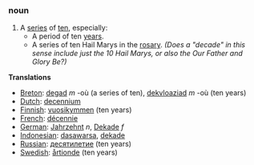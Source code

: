 ===noun===
# A [[series]] of [[ten]], especially:
#* A period of ten [[year]]s.
#* A series of ten Hail Marys in the [[rosary]]. ''(Does a "decade" in this sense include just the 10 Hail Marys, or also the Our Father and Glory Be?)''
'''Translations'''
*[[Breton]]: [[degad]] ''m'' -où (a series of ten), [[dekvloaziad]] ''m'' -où (ten years)
*[[Dutch]]: [[decennium]]
*[[Finnish]]: [[vuosikymmen]] (ten years)
*[[French]]: [[décennie]]
*[[German]]: [[Jahrzehnt]] ''n'', [[Dekade]] ''f''
*[[Indonesian]]: [[dasawarsa]], [[dekade]]
*[[Russian]]: [[десятилетие]] (ten years)
*[[Swedish]]: [[årtionde]] (ten years)